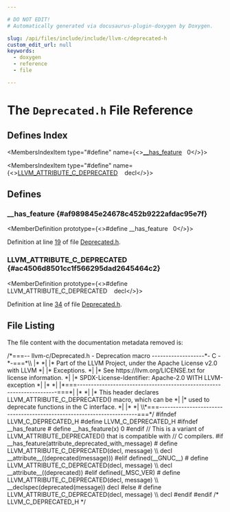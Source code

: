 ```yaml
---

# DO NOT EDIT!
# Automatically generated via docusaurus-plugin-doxygen by Doxygen.

slug: /api/files/include/include/llvm-c/deprecated-h
custom_edit_url: null
keywords:
  - doxygen
  - reference
  - file

---
```





# The `Deprecated.h` File Reference

<DoxygenPage pluginConfig={pluginConfig}>



## Defines Index

<MembersIndex>

<MembersIndexItem
  type="#define"
  name={<><a href="#af989845e24678c452b9222afdac95e7f">&#95;&#95;has&#95;feature</a>&nbsp;&nbsp;&nbsp;0</>}>
</MembersIndexItem>

<MembersIndexItem
  type="#define"
  name={<><a href="#ac4506d8501cc1f566295dad2645464c2">LLVM&#95;ATTRIBUTE&#95;C&#95;DEPRECATED</a>&nbsp;&nbsp;&nbsp;  decl</>}>
</MembersIndexItem>

</MembersIndex>


<SectionDefinition>

## Defines

### &#95;&#95;has&#95;feature {#af989845e24678c452b9222afdac95e7f}

<MemberDefinition
  prototype={<>#define &#95;&#95;has&#95;feature&nbsp;&nbsp;&nbsp;0</>}>

Definition at line <a href="#l00019">19</a> of file <a href="/docs/api/files/include/include/llvm-c/deprecated-h">Deprecated.h</a>.
</MemberDefinition>

### LLVM&#95;ATTRIBUTE&#95;C&#95;DEPRECATED {#ac4506d8501cc1f566295dad2645464c2}

<MemberDefinition
  prototype={<>#define LLVM&#95;ATTRIBUTE&#95;C&#95;DEPRECATED&nbsp;&nbsp;&nbsp;  decl</>}>

Definition at line <a href="#l00034">34</a> of file <a href="/docs/api/files/include/include/llvm-c/deprecated-h">Deprecated.h</a>.
</MemberDefinition>

</SectionDefinition>

## File Listing

The file content with the documentation metadata removed is:

<ProgramListing>

<Link id="l00001" /><CodeLine lineNumber="1"><span class="doxyHighlightComment">/&#42;===-- llvm-c/Deprecated.h - Deprecation macro -------------------&#42;- C -&#42;-===&#42;\\</span></CodeLine>
<Link id="l00002" /><CodeLine lineNumber="2"><span class="doxyHighlightComment">|&#42;                                                                            &#42;|</span></CodeLine>
<Link id="l00003" /><CodeLine lineNumber="3"><span class="doxyHighlightComment">|&#42; Part of the LLVM Project, under the Apache License v2.0 with LLVM          &#42;|</span></CodeLine>
<Link id="l00004" /><CodeLine lineNumber="4"><span class="doxyHighlightComment">|&#42; Exceptions.                                                                &#42;|</span></CodeLine>
<Link id="l00005" /><CodeLine lineNumber="5"><span class="doxyHighlightComment">|&#42; See https://llvm.org/LICENSE.txt for license information.                  &#42;|</span></CodeLine>
<Link id="l00006" /><CodeLine lineNumber="6"><span class="doxyHighlightComment">|&#42; SPDX-License-Identifier: Apache-2.0 WITH LLVM-exception                    &#42;|</span></CodeLine>
<Link id="l00007" /><CodeLine lineNumber="7"><span class="doxyHighlightComment">|&#42;                                                                            &#42;|</span></CodeLine>
<Link id="l00008" /><CodeLine lineNumber="8"><span class="doxyHighlightComment">|&#42;===----------------------------------------------------------------------===&#42;|</span></CodeLine>
<Link id="l00009" /><CodeLine lineNumber="9"><span class="doxyHighlightComment">|&#42;                                                                            &#42;|</span></CodeLine>
<Link id="l00010" /><CodeLine lineNumber="10"><span class="doxyHighlightComment">|&#42; This header declares LLVM&#95;ATTRIBUTE&#95;C&#95;DEPRECATED() macro, which can be     &#42;|</span></CodeLine>
<Link id="l00011" /><CodeLine lineNumber="11"><span class="doxyHighlightComment">|&#42; used to deprecate functions in the C interface.                            &#42;|</span></CodeLine>
<Link id="l00012" /><CodeLine lineNumber="12"><span class="doxyHighlightComment">|&#42;                                                                            &#42;|</span></CodeLine>
<Link id="l00013" /><CodeLine lineNumber="13"><span class="doxyHighlightComment">\\&#42;===----------------------------------------------------------------------===&#42;/</span></CodeLine>
<Link id="l00014" /><CodeLine lineNumber="14"></CodeLine>
<Link id="l00015" /><CodeLine lineNumber="15"><span class="doxyHighlightPreprocessor">#ifndef LLVM&#95;C&#95;DEPRECATED&#95;H</span></CodeLine>
<Link id="l00016" /><CodeLine lineNumber="16"><span class="doxyHighlightPreprocessor">#define LLVM&#95;C&#95;DEPRECATED&#95;H</span></CodeLine>
<Link id="l00017" /><CodeLine lineNumber="17"></CodeLine>
<Link id="l00018" /><CodeLine lineNumber="18"><span class="doxyHighlightPreprocessor">#ifndef &#95;&#95;has&#95;feature</span></CodeLine>
<Link id="l00019" /><CodeLine lineNumber="19" lineLink="#af989845e24678c452b9222afdac95e7f"><span class="doxyHighlightPreprocessor"># define &#95;&#95;has&#95;feature(x) 0</span></CodeLine>
<Link id="l00020" /><CodeLine lineNumber="20"><span class="doxyHighlightPreprocessor">#endif</span></CodeLine>
<Link id="l00021" /><CodeLine lineNumber="21"></CodeLine>
<Link id="l00022" /><CodeLine lineNumber="22"><span class="doxyHighlightComment">// This is a variant of LLVM&#95;ATTRIBUTE&#95;DEPRECATED() that is compatible with</span></CodeLine>
<Link id="l00023" /><CodeLine lineNumber="23"><span class="doxyHighlightComment">// C compilers.</span></CodeLine>
<Link id="l00024" /><CodeLine lineNumber="24"><span class="doxyHighlightPreprocessor">#if &#95;&#95;has&#95;feature(attribute&#95;deprecated&#95;with&#95;message)</span></CodeLine>
<Link id="l00025" /><CodeLine lineNumber="25"><span class="doxyHighlightPreprocessor"># define LLVM&#95;ATTRIBUTE&#95;C&#95;DEPRECATED(decl, message) \\</span></CodeLine>
<Link id="l00026" /><CodeLine lineNumber="26"><span class="doxyHighlightPreprocessor">  decl &#95;&#95;attribute&#95;&#95;((deprecated(message)))</span></CodeLine>
<Link id="l00027" /><CodeLine lineNumber="27"><span class="doxyHighlightPreprocessor">#elif defined(&#95;&#95;GNUC&#95;&#95;)</span></CodeLine>
<Link id="l00028" /><CodeLine lineNumber="28"><span class="doxyHighlightPreprocessor"># define LLVM&#95;ATTRIBUTE&#95;C&#95;DEPRECATED(decl, message) \\</span></CodeLine>
<Link id="l00029" /><CodeLine lineNumber="29"><span class="doxyHighlightPreprocessor">  decl &#95;&#95;attribute&#95;&#95;((deprecated))</span></CodeLine>
<Link id="l00030" /><CodeLine lineNumber="30"><span class="doxyHighlightPreprocessor">#elif defined(&#95;MSC&#95;VER)</span></CodeLine>
<Link id="l00031" /><CodeLine lineNumber="31"><span class="doxyHighlightPreprocessor"># define LLVM&#95;ATTRIBUTE&#95;C&#95;DEPRECATED(decl, message) \\</span></CodeLine>
<Link id="l00032" /><CodeLine lineNumber="32"><span class="doxyHighlightPreprocessor">  &#95;&#95;declspec(deprecated(message)) decl</span></CodeLine>
<Link id="l00033" /><CodeLine lineNumber="33"><span class="doxyHighlightPreprocessor">#else</span></CodeLine>
<Link id="l00034" /><CodeLine lineNumber="34" lineLink="#ac4506d8501cc1f566295dad2645464c2"><span class="doxyHighlightPreprocessor"># define LLVM&#95;ATTRIBUTE&#95;C&#95;DEPRECATED(decl, message) \\</span></CodeLine>
<Link id="l00035" /><CodeLine lineNumber="35"><span class="doxyHighlightPreprocessor">  decl</span></CodeLine>
<Link id="l00036" /><CodeLine lineNumber="36"><span class="doxyHighlightPreprocessor">#endif</span></CodeLine>
<Link id="l00037" /><CodeLine lineNumber="37"></CodeLine>
<Link id="l00038" /><CodeLine lineNumber="38"><span class="doxyHighlightPreprocessor">#endif </span><span class="doxyHighlightComment">/&#42; LLVM&#95;C&#95;DEPRECATED&#95;H &#42;/</span></CodeLine>

</ProgramListing>


</DoxygenPage>
